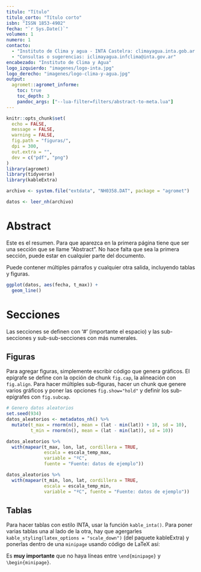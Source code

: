 ```yaml
---
titulo: "Título"
titulo_corto: "Título corto"
isbn: "ISSN 1853-4902"
fecha: "`r Sys.Date()`"
volumen: 1
numero: 1
contacto: 
  - "Instituto de Clima y agua - INTA Castelra: climayagua.inta.gob.ar "
  - "Consultas o sugerencias: iclimayagua.infclima@inta.gov.ar"
encabezado: "Instituto de Clima y Agua"
logo_izquierdo: "imagenes/logo-inta.jpg"
logo_derecho: "imagenes/logo-clima-y-agua.jpg"
output: 
  agromet::agromet_informe:
    toc: true
    toc_depth: 3
    pandoc_args: ["--lua-filter=filters/abstract-to-meta.lua"]
---
```


```r
knitr::opts_chunk$set(
  echo = FALSE,
  message = FALSE,
  warning = FALSE,
  fig.path = "figuras/",
  dpi = 300,
  out.extra = "",
  dev = c("pdf", "png")
)
library(agromet)   
library(tidyverse) 
library(kableExtra)
```


```r
archivo <- system.file("extdata", "NH0358.DAT", package = "agromet")

datos <- leer_nh(archivo)
```


# Abstract

Este es el resumen. Para que aparezca en la primera página tiene que ser una sección que se llame "Abstract". No hace falta que sea la primera sección, puede estar en cualquier parte del documento. 

Puede contener múltiples párrafos y cualquier otra salida, incluyendo tablas y figuras.

```r
ggplot(datos, aes(fecha, t_max)) + 
  geom_line()
```


# Secciones

Las secciones se definen con '# ' (importante el espacio) y las sub-secciones y sub-sub-secciones con más numerales. 

## Figuras

Para agregar figuras, simplemente escribir código que genera gráficos. El epígrafe se define con la opción de chunk `fig.cap`, la alineación con `fig.align`. Para hacer múltiples sub-figuras, hacer un chunk que genere varios gráficos y poner las opciones `fig.show="hold"` y definir los sub-epígrafes con `fig.subcap`. 

```r
# Genero datos aleatorios 
set.seed(934)
datos_aleatorios <- metadatos_nh() %>% 
  mutate(t_max = rnorm(n(), mean = (lat - min(lat)) + 10, sd = 10),
         t_min = rnorm(n(), mean = (lat - min(lat)), sd = 10))

datos_aleatorios %>% 
  with(mapear(t_max, lon, lat, cordillera = TRUE,
              escala = escala_temp_max,
              variable = "ºC",
              fuente = "Fuente: datos de ejemplo"))

datos_aleatorios %>% 
  with(mapear(t_min, lon, lat, cordillera = TRUE,
              escala = escala_temp_min,
              variable = "ºC", fuente = "Fuente: datos de ejemplo"))
```

## Tablas

Para hacer tablas con estilo INTA, usar la función `kable_inta()`. Para poner varias tablas una al lado de la otra, hay que agergarles `kable_styling(latex_options = "scale_down")` (del paquete kableExtra) y ponerlas dentro de una `minipage` usando código de LaTeX así:


\begin{minipage}{.5\textwidth}  
```r
datos_aleatorios %>% 
  slice_max(t_max, n = 10) %>% 
  select(estacion, t_max) %>% 
  kable_inta(caption = "Extremos de temperatura máxima",
             col.names = c("Ciudad", "Tempreatura Máxima (ºC)")) %>% 
  kable_styling(latex_options = "scale_down")
```
\end{minipage}
\begin{minipage}{.5\textwidth}
```r
datos_aleatorios %>% 
  slice_min(t_min, n = 10) %>% 
  select(estacion, t_min) %>% 
  kable_inta(col.names = c("Ciudad", "Tempreatura Mínima (ºC)"),
             caption = "Extremos de temperatura mínima") %>% 
  kable_styling(latex_options = "scale_down")
```
\end{minipage}


Es **muy importante** que no haya líneas entre `\end{minipage}` y `\begin{minipage}`. 
